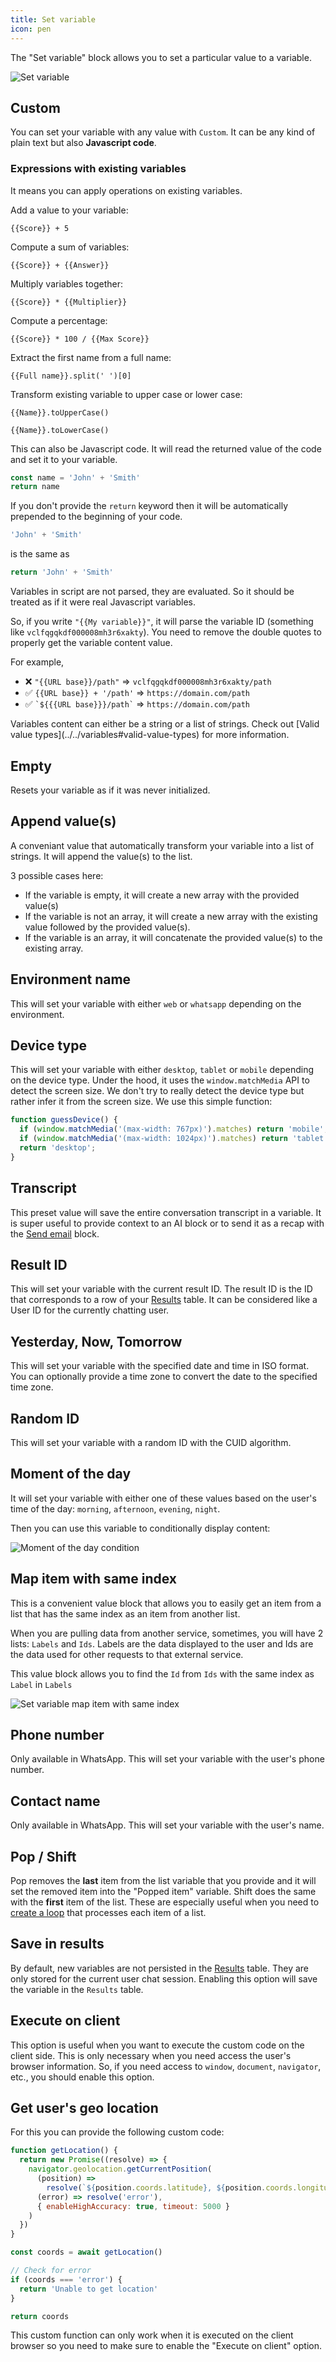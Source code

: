 ```yaml
---
title: Set variable
icon: pen
---
```



The "Set variable" block allows you to set a particular value to a variable.

<Frame>
  <img src="/images/blocks/logic/set-variable.png" alt="Set variable" />
</Frame>

## Custom

You can set your variable with any value with `Custom`. It can be any kind of plain text but also **Javascript code**.

### Expressions with existing variables

It means you can apply operations on existing variables.

Add a value to your variable:

```
{{Score}} + 5
```

Compute a sum of variables:

```
{{Score}} + {{Answer}}
```

Multiply variables together:

```
{{Score}} * {{Multiplier}}
```

Compute a percentage:

```
{{Score}} * 100 / {{Max Score}}
```

Extract the first name from a full name:

```
{{Full name}}.split(' ')[0]
```

Transform existing variable to upper case or lower case:

```
{{Name}}.toUpperCase()
```

```
{{Name}}.toLowerCase()
```

This can also be Javascript code. It will read the returned value of the code and set it to your variable.

```js
const name = 'John' + 'Smith'
return name
```

If you don't provide the `return` keyword then it will be automatically prepended to the beginning of your code.

```js
'John' + 'Smith'
```

is the same as

```js
return 'John' + 'Smith'
```

<Info>
Variables in script are not parsed, they are evaluated. So it should be treated as if it were real Javascript variables.

So, if you write `"{{My variable}}"`, it will parse the variable ID (something like `vclfqgqkdf000008mh3r6xakty`). You need to remove the double quotes to properly get the variable content value.

For example,

- ❌ `"{{URL base}}/path"` => `vclfqgqkdf000008mh3r6xakty/path`
- ✅ `{{URL base}} + '/path'` => `https://domain.com/path`
- ✅ `` `${{{URL base}}}/path` `` => `https://domain.com/path`

</Info>

<Info>
  Variables content can either be a string or a list of strings. Check out
  [Valid value types](../../variables#valid-value-types) for more information.
</Info>

## Empty

Resets your variable as if it was never initialized.

## Append value(s)

A conveniant value that automatically transform your variable into a list of strings. It will append the value(s) to the list.

3 possible cases here:

- If the variable is empty, it will create a new array with the provided value(s)
- If the variable is not an array, it will create a new array with the existing value followed by the provided value(s).
- If the variable is an array, it will concatenate the provided value(s) to the existing array.

## Environment name

This will set your variable with either `web` or `whatsapp` depending on the environment.

## Device type

This will set your variable with either `desktop`, `tablet` or `mobile` depending on the device type. Under the hood, it uses the `window.matchMedia` API to detect the screen size. We don't try to really detect the device type but rather infer it from the screen size. We use this simple function:

```js
function guessDevice() {
  if (window.matchMedia('(max-width: 767px)').matches) return 'mobile';
  if (window.matchMedia('(max-width: 1024px)').matches) return 'tablet';
  return 'desktop';
}
```

## Transcript

This preset value will save the entire conversation transcript in a variable. It is super useful to provide context to an AI block or to send it as a recap with the [Send email](../integrations/send-email) block.

<YoutubeVideo id="OZLfiLp20f8" />

## Result ID

This will set your variable with the current result ID. The result ID is the ID that corresponds to a row of your [Results](../../../results/overview.mdx) table. It can be considered like a User ID for the currently chatting user.

## Yesterday, Now, Tomorrow

This will set your variable with the specified date and time in ISO format. You can optionally provide a time zone to convert the date to the specified time zone.

## Random ID

This will set your variable with a random ID with the CUID algorithm.

## Moment of the day

It will set your variable with either one of these values based on the user's time of the day: `morning`, `afternoon`, `evening`, `night`.

Then you can use this variable to conditionally display content:

<Frame style={{ maxWidth: '400px' }}>
  <img
    src="/images/blocks/logic/moment-condition.png"
    alt="Moment of the day condition"
  />
</Frame>

## Map item with same index

This is a convenient value block that allows you to easily get an item from a list that has the same index as an item from another list.

When you are pulling data from another service, sometimes, you will have 2 lists: `Labels` and `Ids`. Labels are the data displayed to the user and Ids are the data used for other requests to that external service.

This value block allows you to find the `Id` from `Ids` with the same index as `Label` in `Labels`

<Frame>
  <img
    src="/images/blocks/logic/set-variable-map-item.png"
    alt="Set variable map item with same index"
  />
</Frame>

## Phone number

Only available in WhatsApp. This will set your variable with the user's phone number.

## Contact name

Only available in WhatsApp. This will set your variable with the user's name.

## Pop / Shift

Pop removes the **last** item from the list variable that you provide and it will set the removed item into the "Popped item" variable. Shift does the same with the **first** item of the list. These are especially useful when you need to [create a loop](../../../guides/how-to-create-loops) that processes each item of a list.

## Save in results

By default, new variables are not persisted in the [Results](../../../results) table. They are only stored for the current user chat session. Enabling this option will save the variable in the `Results` table.

## Execute on client

This option is useful when you want to execute the custom code on the client side. This is only necessary when you need access the user's browser information. So, if you need access to `window`, `document`, `navigator`, etc., you should enable this option.

## Get user's geo location

For this you can provide the following custom code:

```js
function getLocation() {
  return new Promise((resolve) => {
    navigator.geolocation.getCurrentPosition(
      (position) =>
        resolve(`${position.coords.latitude}, ${position.coords.longitude}`),
      (error) => resolve('error'),
      { enableHighAccuracy: true, timeout: 5000 }
    )
  })
}

const coords = await getLocation()

// Check for error
if (coords === 'error') {
  return 'Unable to get location'
}

return coords
```

This custom function can only work when it is executed on the client browser so you need to make sure to enable the "Execute on client" option.
